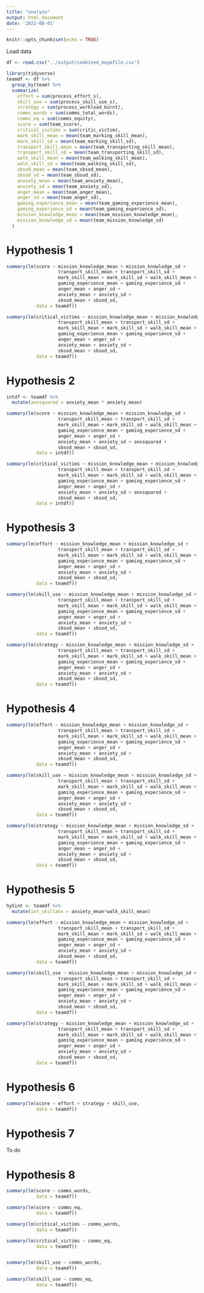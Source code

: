 ```yaml
---
title: "analyze"
output: html_document
date: '2022-08-01'
---
```


```r
knitr::opts_chunk$set(echo = TRUE)
```

Load data

```r
df <- read.csv("../output/combined_megafile.csv")

library(tidyverse)
teamdf <- df %>% 
  group_by(team) %>% 
  summarize(
    effort = sum(process_effort_s),
    skill_use = sum(process_skill_use_s),
    strategy = sum(process_workload_burnt),
    comms_words = sum(comms_total_words),
    comms_eq = sum(comms_equity),
    score = sum(team_score),
    critical_victims = sum(critic_victim),
    mark_skill_mean = mean(team_marking_skill_mean),
    mark_skill_sd = mean(team_marking_skill_sd),
    transport_skill_mean = mean(team_transporting_skill_mean),
    transport_skill_sd = mean(team_transporting_skill_sd),
    walk_skill_mean = mean(team_walking_skill_mean),
    walk_skill_sd = mean(team_walking_skill_sd),
    sbsod_mean = mean(team_sbsod_mean),
    sbsod_sd = mean(team_sbsod_sd),
    anxiety_mean = mean(team_anxiety_mean),
    anxiety_sd = mean(team_anxiety_sd),
    anger_mean = mean(team_anger_mean),
    anger_sd = mean(team_anger_sd),
    gaming_experience_mean = mean(team_gaming_experience_mean),
    gaming_experience_sd = mean(team_gaming_experience_sd),
    mission_knowledge_mean = mean(team_mission_knowledge_mean),
    mission_knowledge_sd = mean(team_mission_knowledge_sd)
  )
```

# Hypothesis 1

```r

summary(lm(score ~ mission_knowledge_mean + mission_knowledge_sd + 
                   transport_skill_mean + transport_skill_sd + 
                   mark_skill_mean + mark_skill_sd + walk_skill_mean + walk_skill_sd +
                   gaming_experience_mean + gaming_experience_sd +
                   anger_mean + anger_sd +
                   anxiety_mean + anxiety_sd + 
                   sbsod_mean + sbsod_sd,
           data = teamdf))

summary(lm(critical_victims ~ mission_knowledge_mean + mission_knowledge_sd + 
                   transport_skill_mean + transport_skill_sd + 
                   mark_skill_mean + mark_skill_sd + walk_skill_mean + walk_skill_sd +
                   gaming_experience_mean + gaming_experience_sd +
                   anger_mean + anger_sd +
                   anxiety_mean + anxiety_sd + 
                   sbsod_mean + sbsod_sd,
           data = teamdf))

```


# Hypothesis 2

```r

intdf <- teamdf %>% 
  mutate(anxsquared = anxiety_mean * anxiety_mean)

summary(lm(score ~ mission_knowledge_mean + mission_knowledge_sd + 
                   transport_skill_mean + transport_skill_sd + 
                   mark_skill_mean + mark_skill_sd + walk_skill_mean + walk_skill_sd +
                   gaming_experience_mean + gaming_experience_sd +
                   anger_mean + anger_sd +
                   anxiety_mean + anxiety_sd + anxsquared +
                   sbsod_mean + sbsod_sd,
           data = intdf))

summary(lm(critical_victims ~ mission_knowledge_mean + mission_knowledge_sd + 
                   transport_skill_mean + transport_skill_sd + 
                   mark_skill_mean + mark_skill_sd + walk_skill_mean + walk_skill_sd +
                   gaming_experience_mean + gaming_experience_sd +
                   anger_mean + anger_sd +
                   anxiety_mean + anxiety_sd + anxsquared + 
                   sbsod_mean + sbsod_sd,
           data = intdf))

```

# Hypothesis 3

```r

summary(lm(effort ~ mission_knowledge_mean + mission_knowledge_sd + 
                   transport_skill_mean + transport_skill_sd + 
                   mark_skill_mean + mark_skill_sd + walk_skill_mean + walk_skill_sd +
                   gaming_experience_mean + gaming_experience_sd +
                   anger_mean + anger_sd +
                   anxiety_mean + anxiety_sd + 
                   sbsod_mean + sbsod_sd,
           data = teamdf))

summary(lm(skill_use ~ mission_knowledge_mean + mission_knowledge_sd + 
                   transport_skill_mean + transport_skill_sd + 
                   mark_skill_mean + mark_skill_sd + walk_skill_mean + walk_skill_sd +
                   gaming_experience_mean + gaming_experience_sd +
                   anger_mean + anger_sd +
                   anxiety_mean + anxiety_sd + 
                   sbsod_mean + sbsod_sd,
           data = teamdf))

summary(lm(strategy ~ mission_knowledge_mean + mission_knowledge_sd + 
                   transport_skill_mean + transport_skill_sd + 
                   mark_skill_mean + mark_skill_sd + walk_skill_mean + walk_skill_sd +
                   gaming_experience_mean + gaming_experience_sd +
                   anger_mean + anger_sd +
                   anxiety_mean + anxiety_sd + 
                   sbsod_mean + sbsod_sd,
           data = teamdf))


```

# Hypothesis 4

```r


summary(lm(effort ~ mission_knowledge_mean + mission_knowledge_sd + 
                   transport_skill_mean + transport_skill_sd + 
                   mark_skill_mean + mark_skill_sd + walk_skill_mean + walk_skill_sd +
                   gaming_experience_mean + gaming_experience_sd +
                   anger_mean + anger_sd +
                   anxiety_mean + anxiety_sd + 
                   sbsod_mean + sbsod_sd,
           data = teamdf))

summary(lm(skill_use ~ mission_knowledge_mean + mission_knowledge_sd + 
                   transport_skill_mean + transport_skill_sd + 
                   mark_skill_mean + mark_skill_sd + walk_skill_mean + walk_skill_sd +
                   gaming_experience_mean + gaming_experience_sd +
                   anger_mean + anger_sd +
                   anxiety_mean + anxiety_sd + 
                   sbsod_mean + sbsod_sd,
           data = teamdf))

summary(lm(strategy ~ mission_knowledge_mean + mission_knowledge_sd + 
                   transport_skill_mean + transport_skill_sd + 
                   mark_skill_mean + mark_skill_sd + walk_skill_mean + walk_skill_sd +
                   gaming_experience_mean + gaming_experience_sd +
                   anger_mean + anger_sd +
                   anxiety_mean + anxiety_sd + 
                   sbsod_mean + sbsod_sd,
           data = teamdf))

```

# Hypothesis 5

```r

hy5int <- teamdf %>% 
  mutate(int_skillanx = anxiety_mean*walk_skill_mean)

summary(lm(effort ~ mission_knowledge_mean + mission_knowledge_sd + 
                   transport_skill_mean + transport_skill_sd + 
                   mark_skill_mean + mark_skill_sd + walk_skill_mean + walk_skill_sd +
                   gaming_experience_mean + gaming_experience_sd +
                   anger_mean + anger_sd +
                   anxiety_mean + anxiety_sd + 
                   sbsod_mean + sbsod_sd,
           data = teamdf))

summary(lm(skill_use ~ mission_knowledge_mean + mission_knowledge_sd + 
                   transport_skill_mean + transport_skill_sd + 
                   mark_skill_mean + mark_skill_sd + walk_skill_mean + walk_skill_sd +
                   gaming_experience_mean + gaming_experience_sd +
                   anger_mean + anger_sd +
                   anxiety_mean + anxiety_sd + 
                   sbsod_mean + sbsod_sd,
           data = teamdf))

summary(lm(strategy ~ mission_knowledge_mean + mission_knowledge_sd + 
                   transport_skill_mean + transport_skill_sd + 
                   mark_skill_mean + mark_skill_sd + walk_skill_mean + walk_skill_sd +
                   gaming_experience_mean + gaming_experience_sd +
                   anger_mean + anger_sd +
                   anxiety_mean + anxiety_sd + 
                   sbsod_mean + sbsod_sd,
           data = teamdf))

```

# Hypothesis 6

```r

summary(lm(score ~ effort + strategy + skill_use,
           data = teamdf))

```

# Hypothesis 7

To do

# Hypothesis 8

```r

summary(lm(score ~ comms_words,
           data = teamdf))

summary(lm(score ~ comms_eq,
           data = teamdf))

summary(lm(critical_victims ~ comms_words,
           data = teamdf))

summary(lm(critical_victims ~ comms_eq,
           data = teamdf))


summary(lm(skill_use ~ comms_words,
           data = teamdf))

summary(lm(skill_use ~ comms_eq,
           data = teamdf))

```













